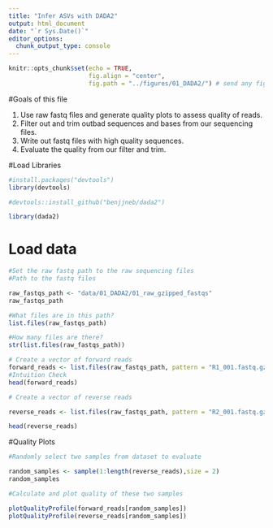 ```yaml
---
title: "Infer ASVs with DADA2"
output: html_document
date: "`r Sys.Date()`"
editor_options: 
  chunk_output_type: console
---
```


```r
knitr::opts_chunk$set(echo = TRUE,
                      fig.align = "center",
                      fig.path = "../figures/01_DADA2/") # send any figure output to this folder
```

#Goals of this file

1. Use raw fastq files and generate quality plots to assess quality of reads.
2. Filter out and trim outbad sequences and bases from our sequencing files.
3. Write out fastq files with high quality sequences.
4. Evaluate the quality from our filter and trim.

#Load Libraries
```r
#install.packages("devtools")
library(devtools)

#devtools::install_github("benjjneb/dada2")

library(dada2)
```



# Load data 
```r
#Set the raw fastq path to the raw sequencing files
#Path to the fastq files

raw_fastqs_path <- "data/01_DADA2/01_raw_gzipped_fastqs"
raw_fastqs_path

#What files are in this path?
list.files(raw_fastqs_path)

#How many files are there?
str(list.files(raw_fastqs_path))

# Create a vector of forward reads
forward_reads <- list.files(raw_fastqs_path, pattern = "R1_001.fastq.gz", full.names = TRUE)
#Intuition Check
head(forward_reads)

# Create a vector of reverse reads

reverse_reads <- list.files(raw_fastqs_path, pattern = "R2_001.fastq.gz", full.names = TRUE)

head(reverse_reads)
```

#Quality Plots
```r

#Randomly select two samples from dataset to evaluate

random_samples <- sample(1:length(reverse_reads),size = 2)
random_samples

#Calculate and plot quality of these two samples

plotQualityProfile(forward_reads[random_samples])
plotQualityProfile(reverse_reads[random_samples])
```

